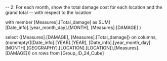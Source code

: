 
-- 2: For each month, show the total damage cost for each location and the grand total
-- with respect to the location


with member [Measures].[Total_damage] as 
SUM(   
		[Date_info].[year_month_day].[MONTH], [Measures].[DAMAGE]
	)

select {[Measures].[DAMAGE], [Measures].[Total_damage]} on columns,
(nonempty(([Date_info].[YEAR].[YEAR], [Date_info].[year_month_day].[MONTH],[GEOGRAPHY].[LOCATION].[LOCATION]),[Measures].[DAMAGE])) on rows
from [Group_ID_24_Cube]